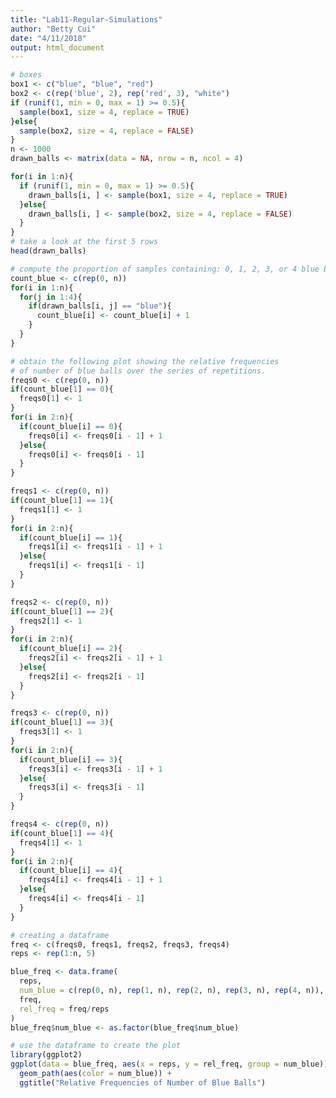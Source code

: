 ```yaml
---
title: "Lab11-Regular-Simulations"
author: "Betty Cui"
date: "4/11/2018"
output: html_document
---
```


```r
# boxes
box1 <- c("blue", "blue", "red")
box2 <- c(rep('blue', 2), rep('red', 3), "white")
if (runif(1, min = 0, max = 1) >= 0.5){
  sample(box1, size = 4, replace = TRUE)
}else{
  sample(box2, size = 4, replace = FALSE)
}
n <- 1000
drawn_balls <- matrix(data = NA, nrow = n, ncol = 4)

for(i in 1:n){
  if (runif(1, min = 0, max = 1) >= 0.5){
    drawn_balls[i, ] <- sample(box1, size = 4, replace = TRUE)
  }else{
    drawn_balls[i, ] <- sample(box2, size = 4, replace = FALSE)
  }
}
# take a look at the first 5 rows
head(drawn_balls)

# compute the proportion of samples containing: 0, 1, 2, 3, or 4 blue balls.
count_blue <- c(rep(0, n))
for(i in 1:n){
  for(j in 1:4){
    if(drawn_balls[i, j] == "blue"){
      count_blue[i] <- count_blue[i] + 1
    }
  }
}

# obtain the following plot showing the relative frequencies 
# of number of blue balls over the series of repetitions.
freqs0 <- c(rep(0, n))
if(count_blue[1] == 0){
  freqs0[1] <- 1
}
for(i in 2:n){
  if(count_blue[i] == 0){
    freqs0[i] <- freqs0[i - 1] + 1
  }else{
    freqs0[i] <- freqs0[i - 1]
  }
}

freqs1 <- c(rep(0, n))
if(count_blue[1] == 1){
  freqs1[1] <- 1
}
for(i in 2:n){
  if(count_blue[i] == 1){
    freqs1[i] <- freqs1[i - 1] + 1
  }else{
    freqs1[i] <- freqs1[i - 1]
  }
}

freqs2 <- c(rep(0, n))
if(count_blue[1] == 2){
  freqs2[1] <- 1
}
for(i in 2:n){
  if(count_blue[i] == 2){
    freqs2[i] <- freqs2[i - 1] + 1
  }else{
    freqs2[i] <- freqs2[i - 1]
  }
}

freqs3 <- c(rep(0, n))
if(count_blue[1] == 3){
  freqs3[1] <- 1
}
for(i in 2:n){
  if(count_blue[i] == 3){
    freqs3[i] <- freqs3[i - 1] + 1
  }else{
    freqs3[i] <- freqs3[i - 1]
  }
}

freqs4 <- c(rep(0, n))
if(count_blue[1] == 4){
  freqs4[1] <- 1
}
for(i in 2:n){
  if(count_blue[i] == 4){
    freqs4[i] <- freqs4[i - 1] + 1
  }else{
    freqs4[i] <- freqs4[i - 1]
  }
}

# creating a dataframe
freq <- c(freqs0, freqs1, freqs2, freqs3, freqs4)
reps <- rep(1:n, 5)

blue_freq <- data.frame(
  reps,
  num_blue = c(rep(0, n), rep(1, n), rep(2, n), rep(3, n), rep(4, n)),
  freq,
  rel_freq = freq/reps
)
blue_freq$num_blue <- as.factor(blue_freq$num_blue)

# use the dataframe to create the plot
library(ggplot2)
ggplot(data = blue_freq, aes(x = reps, y = rel_freq, group = num_blue)) +
  geom_path(aes(color = num_blue)) +
  ggtitle("Relative Frequencies of Number of Blue Balls")











```
